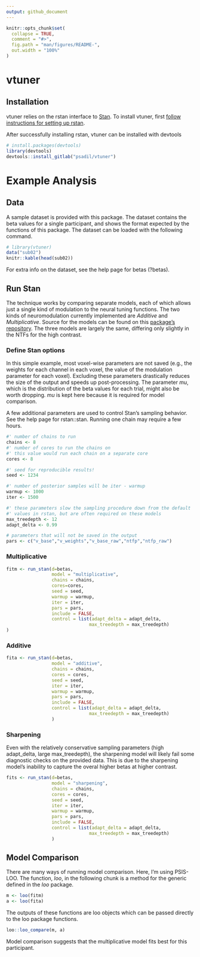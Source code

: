```yaml
---
output: github_document
---
```


<!-- README.md is generated from README.Rmd. Please edit that file -->

```r
knitr::opts_chunk$set(
  collapse = TRUE,
  comment = "#>",
  fig.path = "man/figures/README-",
  out.width = "100%"
)
```

# vtuner

<!-- badges: start -->
<!-- badges: end -->

## Installation

vtuner relies on the rstan interface to [Stan](https://mc-stan.org). To install vtuner, first [follow instructions for setting up rstan](https://github.com/stan-dev/rstan/wiki/RStan-Getting-Started).

After successfully installing rstan, vtuner can be installed with devtools

```r
# install.packages(devtools)
library(devtools)
devtools::install_gitlab("psadil/vtuner")
```

# Example Analysis

## Data

A sample dataset is provided with this package. The dataset contains the beta values for a single participant, and shows the format expected by the functions of this package. The dataset can be loaded with the following command.

```r
# library(vtuner)
data("sub02")
knitr::kable(head(sub02))
```

For extra info on the dataset, see the help page for betas (?betas).

## Run Stan

The technique works by comparing separate models, each of which allows just a single kind of modulation to the neural tuning functions. The two kinds of neuromodulation currently implemented are _Additive_ and _Multiplicative_. Source for the models can be found on this [package's repository](https://gitlab.com/psadil/vtuner/tree/master/src/stan_files). The three models are largely the same, differing only slightly in the NTFs for the high contrast.

### Define Stan options

In this simple example, most voxel-wise parameters are not saved (e.g., the weights for each channel in each voxel, the value of the modulation parameter for each voxel). Excluding these parameters drastically reduces the size of the output and speeds up post-processing. The parameter _mu_, which is the distribution of the beta values for each trial, might also be worth dropping. _mu_ is kept here because it is required for model comparison.

A few additional parameters are used to control Stan's sampling behavior. See the help page for rstan::stan. Running one chain may require a few hours.

```r

#' number of chains to run
chains <- 8
#' number of cores to run the chains on
#' this value would run each chain on a separate core
cores <- 8 

#' seed for reproducible results!
seed <- 1234

#' number of posterior samples will be iter - warmup
warmup <- 1000
iter <- 1500

#' these parameters slow the sampling procedure down from the default
#' values in rstan, but are often required on these models
max_treedepth <- 12
adapt_delta <- 0.99

# parameters that will not be saved in the output
pars <- c("v_base","v_weights","v_base_raw","ntfp","ntfp_raw")
```

### Multiplicative

```r
fitm <- run_stan(d=betas, 
                 model = "multiplicative", 
                 chains = chains, 
                 cores=cores, 
                 seed = seed,
                 warmup = warmup,
                 iter = iter,
                 pars = pars,
                 include = FALSE,
                 control = list(adapt_delta = adapt_delta,
                               max_treedepth = max_treedepth)
)
```

### Additive

```r
fita <- run_stan(d=betas, 
                 model = "additive", 
                 chains = chains, 
                 cores = cores, 
                 seed = seed, 
                 iter = iter,
                 warmup = warmup,
                 pars = pars,
                 include = FALSE,
                 control = list(adapt_delta = adapt_delta,
                               max_treedepth = max_treedepth)
                 )
```

### Sharpening

Even with the relatively conservative sampling parameters (high adapt_delta, large max_treedepth), the sharpening model will likely fail some diagnostic checks on the provided data. This is due to the sharpening model's inability to capture the overal higher betas at higher contrast.

```r
fits <- run_stan(d=betas, 
                 model = "sharpening", 
                 chains = chains, 
                 cores = cores, 
                 seed = seed, 
                 iter = iter,
                 warmup = warmup,
                 pars = pars,
                 include = FALSE,
                 control = list(adapt_delta = adapt_delta,
                               max_treedepth = max_treedepth)
                 )
```


## Model Comparison

There are many ways of running model comparison. Here, I'm using PSIS-LOO. The function, _loo_, in the following chunk is a method for the generic defined in the _loo_ package.

```r
m <- loo(fitm)
a <- loo(fita)
```

The outputs of these functions are loo objects which can be passed directly to the loo package functions. 

```r
loo::loo_compare(m, a)
```


Model comparison suggests that the multiplicative model fits best for this participant.

